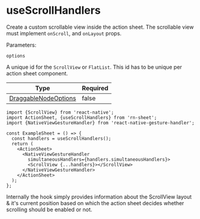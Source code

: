 
# useScrollHandlers

Create a custom scrollable view inside the action sheet. The scrollable view must implement `onScroll`, and `onLayout` props.

Parameters:

`options`

A unique id for the `ScrollView` or `FlatList`. This id has to be unique per action sheet component.

| Type                                           | Required |
| ---------------------------------------------- | -------- |
| [DraggableNodeOptions](./draggablenodeoptions) | false    |

```tsx
import {ScrollView} from 'react-native';
import ActionSheet, {useScrollHandlers} from 'rn-sheet';
import {NativeViewGestureHandler} from 'react-native-gesture-handler';

const ExampleSheet = () => {
  const handlers = useScrollHandlers();
  return (
    <ActionSheet>
      <NativeViewGestureHandler
        simultaneousHandlers={handlers.simultaneousHandlers}>
        <ScrollView {...handlers}></ScrollView>
      </NativeViewGestureHandler>
    </ActionSheet>
  );
};
```

<Callout>
  Internally the hook simply provides information about the ScrollView layout &
  it's current position based on which the action sheet decides whether
  scrolling should be enabled or not.
</Callout>
